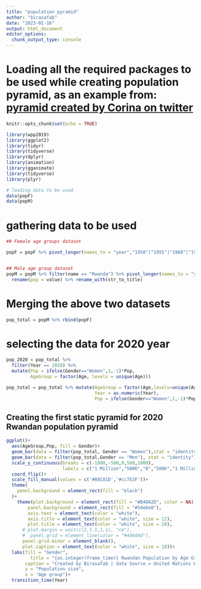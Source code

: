 ```yaml
---
title: "population pyramid"
author: "birasafab"
date: "2023-01-16"
output: html_document
editor_options: 
  chunk_output_type: console
---
```



# Loading all the required packages to be used while creating population pyramid, as an example from: [pyramid created by Corina on twitter](https://github.com/demography101/population-pyramid-gif/blob/main/population%20pyramid%20gif.Rmd)

```r
knitr::opts_chunk$set(echo = TRUE)

library(wpp2019)
library(ggplot2)
library(tidyr)
library(tidyverse)
library(dplyr)
library(animation)
library(gganimate)
library(tidyverse)
library(plyr)

# loading data to be used
data(popF)
data(popM)
```


# gathering data to be used
```r

## Female age groups dataset

popF = popF %>% pivot_longer(names_to = "year","1950"|"1955"|"1960"|"1965"|"1970"|"1975"|"1980"|'1985'|"1990"|"1995"|"2000"|"2005"|"2010"|"2015"|"2020") %>% filter(name == "Rwanda") %>% select(-country_code) %>% add_column(Gender = "Women")%>% rename(pop = value) %>% rename_with(str_to_title)


## Male age group dataset
popM = popM %>% filter(name == "Rwanda") %>% pivot_longer(names_to = "year","1950"|"1955"|"1960"|"1965"|"1970"|"1975"|"1980"|'1985'|"1990"|"1995"|"2000"|"2005"|"2010"|"2015"|"2020") %>% select(-country_code) %>% add_column(Gender = "Men") %>% 
  rename(pop = value) %>% rename_with(str_to_title)
```


# Merging the above two datasets
```r
pop_total = popM %>% rbind(popF)
```

# selecting the data for 2020 year
```r
pop_2020 = pop_total %>% 
  filter(Year == 2020) %>% 
  mutate(Pop = ifelse(Gender=="Women",1,-1)*Pop,
         AgeGroup = factor(Age, levels = unique(Age)))
```

```r
pop_total = pop_total %>% mutate(AgeGroup = factor(Age,levels=unique(Age)),
                                 Year = as.numeric(Year),
                                 Pop = ifelse(Gender=="Women",1,-1)*Pop)
```


## Creating the first static pyramid for 2020 Rwandan population pyramid
```r
ggplot()+
  aes(AgeGroup,Pop, fill = Gender)+
  geom_bar(data = filter(pop_total, Gender == "Women"),stat = "identity")+
  geom_bar(data = filter(pop_total,Gender == "Men"), stat = "identity")+
  scale_y_continuous(breaks = c(-1000,-500,0,500,1000),
                     labels = c("1 Million","500K","0","500K","1 Million"))+
  coord_flip()+
  scale_fill_manual(values = c('#88C81D','#cc7E3F'))+
  theme(
    panel.background = element_rect(fill = "black")
  )+
    theme(plot.background = element_rect(fill = "#B40A2D", color = NA),
        panel.background = element_rect(fill = "#34ebe8"),
        axis.text = element_text(color = "white"),
        axis.title = element_text(color = "white", size = 12),
        plot.title = element_text(color = "white", size = 20),
      # plot.margin = unit(c(2,1.5,1,1), "cm"),
      #  panel.grid = element_line(color = "#4d4d4d"),
      panel.grid.minor = element_blank(),
      plot.caption = element_text(color = "white", size = 10))+
  labs(fill = "Gender",
         title = "{as.integer(frame_time)} Rwandan Population by Age Groups",
       caption = "Created by Birasafab | data Source = United Nations World Population Prospects",
       y = "Population size",
       x = "Age group")+
  transition_time(Year)
```

